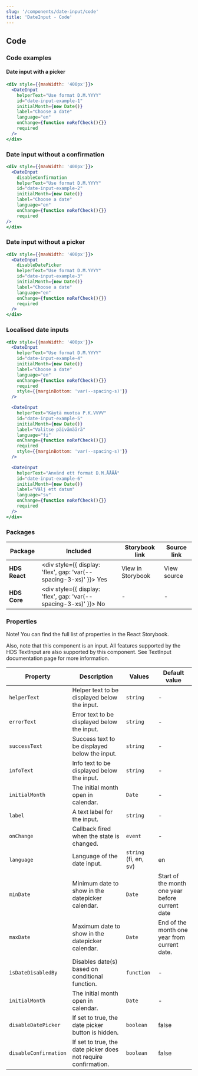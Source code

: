 ```yaml
---
slug: '/components/date-input/code'
title: 'DateInput - Code'
---
```





## Code

### Code examples 

#### Date input with a picker
<Playground>


```jsx
<div style={{maxWidth: '400px'}}>
  <DateInput 
    helperText="Use format D.M.YYYY"
    id="date-input-example-1"
    initialMonth={new Date()}
    label="Choose a date"
    language="en"
    onChange={function noRefCheck(){}}
    required
  />
</div>
```

</Playground>

### Date input without a confirmation
<Playground>


```jsx
<div style={{maxWidth: '400px'}}>
  <DateInput
    disableConfirmation
    helperText="Use format D.M.YYYY"
    id="date-input-example-2"
    initialMonth={new Date()}
    label="Choose a date"
    language="en"
    onChange={function noRefCheck(){}}
    required
/>
</div>
```

</Playground>

### Date input without a picker
<Playground>


```jsx
<div style={{maxWidth: '400px'}}>
  <DateInput
    disableDatePicker
    helperText="Use format D.M.YYYY"
    id="date-input-example-3"
    initialMonth={new Date()}
    label="Choose a date"
    language="en"
    onChange={function noRefCheck(){}}
    required
  />
</div>
```

</Playground>

### Localised date inputs
<Playground>


```jsx
<div style={{maxWidth: '400px'}}>
  <DateInput 
    helperText="Use format D.M.YYYY"
    id="date-input-example-4"
    initialMonth={new Date()}
    label="Choose a date"
    language="en"
    onChange={function noRefCheck(){}}
    required
    style={{marginBottom: 'var(--spacing-s)'}}
  />

  <DateInput 
    helperText="Käytä muotoa P.K.VVVV"
    id="date-input-example-5"
    initialMonth={new Date()}
    label="Valitse päivämäärä"
    language="fi"
    onChange={function noRefCheck(){}}
    required
    style={{marginBottom: 'var(--spacing-s)'}}
  />

  <DateInput 
    helperText="Använd ett format D.M.ÅÅÅÅ"
    id="date-input-example-6"
    initialMonth={new Date()}
    label="Välj ett datum"
    language="sv"
    onChange={function noRefCheck(){}}
    required
  />
</div>
```

</Playground>


### Packages
| Package           | Included                                                                                        | Storybook link                                                                                                     | Source link                                                                                                                                                                  |
| ----------------- | ----------------------------------------------------------------------------------------------- | ------------------------------------------------------------------------------------------------------------------ | ---------------------------------------------------------------------------------------------------------------------------------------------------------------------------- |
| **HDS React**     | <div style={{ display: 'flex', gap: 'var(--spacing-3-xs)' }}><IconCheckCircleFill /> Yes </div> | <ExternalLink href="/storybook/react/?path=/story/components-dateinput--default">View in Storybook</ExternalLink>  | <ExternalLink href="https://github.com/City-of-Helsinki/helsinki-design-system/blob/master/packages/react/src/components/dateInput/DateInput.tsx">View source</ExternalLink> |
| **HDS Core**      | <div style={{ display: 'flex', gap: 'var(--spacing-3-xs)' }}><IconCrossCircle /> No </div>      | -                                                                                                                  | -                                                                                                                                                                            |

### Properties
Note! You can find the full list of properties in the <ExternalLink href="/storybook/react/?path=/story/components-dateinput--default">React Storybook.</ExternalLink>

Also, note that this component is an input. All features supported by the HDS TextInput are also supported by this component. See <InternalLink href="/components/text-input">TextInput documentation page</InternalLink> for more information.

| Property                                         | Description                                                    | Values                                       | Default value                                   |
| ------------------------------------------------ | -------------------------------------------------------------- | -------------------------------------------- | ----------------------------------------------- |
| `helperText`                                     | Helper text to be displayed below the input.                   | `string`                                     | -                                               |
| `errorText`                                      | Error text to be displayed below the input.                    | `string`                                     | -                                               |
| `successText`                                    | Success text to be displayed below the input.                  | `string`                                     | -                                               |
| `infoText`                                       | Info text to be displayed below the input.                     | `string`                                     | -                                               |
| `initialMonth`                                   | The initial month open in calendar.                            | `Date`                                       | -                                               |
| `label`                                          | A text label for the input.                                    | `string`                                     | -                                               |
| `onChange`                                       | Callback fired when the state is changed.                      | `event`                                      | -                                               |
| `language`                                       | Language of the date input.                                    | `string` (fi, en, sv)                        | en                                              |
| `minDate`                                        | Minimum date to show in the datepicker calendar.               | `Date`                                       | Start of the month one year before current date |
| `maxDate`                                        | Maximum date to show in the datepicker calendar.               | `Date`                                       | End of the month one year from current date.    |                                                 |
| `isDateDisabledBy`                               | Disables date(s) based on conditional function.                | `function`                                   | -                                               |
| `initialMonth`                                   | The initial month open in calendar.                            | `Date`                                       | -                                               |
| `disableDatePicker`                              | If set to true, the date picker button is hidden.              | `boolean`                                    | false                                           |
| `disableConfirmation`                            | If set to true, the date picker does not require confirmation. | `boolean`                                    | false                                           |

